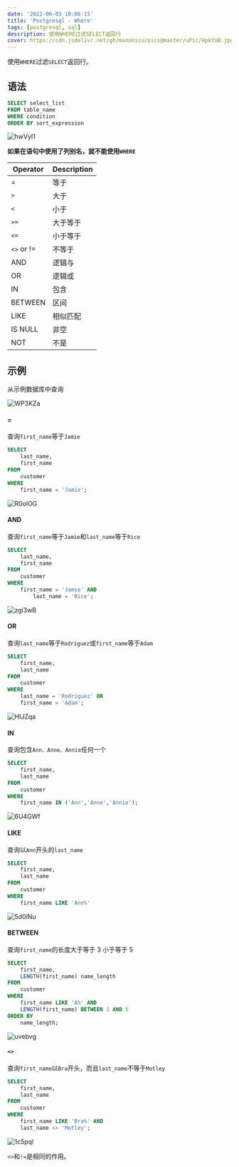 ```yaml
---
date: '2022-06-03 10:06:15'
title: 'Postgresql - Where'
tags: [postgresql, sql]
description: 使用WHERE过滤SELECT返回行
cover: https://cdn.jsdelivr.net/gh/manonicu/pics@master/uPic/HpkYoB.jpg
---
```


使用`WHERE`过滤`SELECT`返回行。

## 语法

```sql
SELECT select_list
FROM table_name
WHERE condition
ORDER BY sort_expression
```

![hwVyI1](https://cdn.jsdelivr.net/gh/manonicu/pics@master/uPic/hwVyI1.jpg)

**如果在语句中使用了列别名，就不能使用`WHERE`**

| Operator   | Description |
| ---------- | ----------- |
| =          | 等于        |
| `>`        | 大于        |
| `<`        | 小于        |
| `>=`       | 大于等于    |
| `<=`       | 小于等于    |
| `<>` or != | 不等于      |
| AND        | 逻辑与      |
| OR         | 逻辑或      |
| IN         | 包含        |
| BETWEEN    | 区间        |
| LIKE       | 相似匹配    |
| IS NULL    | 非空        |
| NOT        | 不是        |

## 示例

从示例数据库中查询

![WP3KZa](https://cdn.jsdelivr.net/gh/manonicu/pics@master/uPic/WP3KZa.jpg)

#### =

查询`first_name`等于`Jamie`

```sql
SELECT
	last_name,
	first_name
FROM
	customer
WHERE
	first_name = 'Jamie';
```

![R0olOG](https://cdn.jsdelivr.net/gh/manonicu/pics@master/uPic/R0olOG.jpg)

#### AND

查询`first_name`等于`Jamie`和`last_name`等于`Rice`

```sql
SELECT
	last_name,
	first_name
FROM
	customer
WHERE
	first_name = 'Jamie' AND
        last_name = 'Rice';
```

![zgi3wB](https://cdn.jsdelivr.net/gh/manonicu/pics@master/uPic/zgi3wB.jpg)

#### OR

查询`last_name`等于`Rodriguez`或`first_name`等于`Adam`

```sql
SELECT
	first_name,
	last_name
FROM
	customer
WHERE
	last_name = 'Rodriguez' OR
	first_name = 'Adam';
```

![HIJZqa](https://cdn.jsdelivr.net/gh/manonicu/pics@master/uPic/HIJZqa.jpg)

#### IN

查询包含`Ann、Anne、Annie`任何一个

```sql
SELECT
	first_name,
	last_name
FROM
	customer
WHERE
	first_name IN ('Ann','Anne','Annie');
```

![6U4GWf](https://cdn.jsdelivr.net/gh/manonicu/pics@master/uPic/6U4GWf.jpg)

#### LIKE

查询以`Ann`开头的`last_name`

```sql
SELECT
	first_name,
	last_name
FROM
	customer
WHERE
	first_name LIKE 'Ann%'
```

![5d0iNu](https://cdn.jsdelivr.net/gh/manonicu/pics@master/uPic/5d0iNu.jpg)

#### BETWEEN

查询`first_name`的长度大于等于 3 小于等于 5

```sql
SELECT
	first_name,
	LENGTH(first_name) name_length
FROM
	customer
WHERE
	first_name LIKE 'A%' AND
	LENGTH(first_name) BETWEEN 3 AND 5
ORDER BY
	name_length;
```

![uvebvg](https://cdn.jsdelivr.net/gh/manonicu/pics@master/uPic/uvebvg.jpg)

#### `<>`

查询`first_name`以`Bra`开头，而且`last_name`不等于`Motley`

```sql
SELECT
	first_name,
	last_name
FROM
	customer
WHERE
	first_name LIKE 'Bra%' AND
	last_name <> 'Motley';
```

![1c5pql](https://cdn.jsdelivr.net/gh/manonicu/pics@master/uPic/1c5pql.jpg)

`<>`和`!=`是相同的作用。
